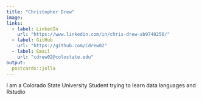 ```yaml
---
title: "Christopher Drew"
image: 
links:
  - label: LinkedIn
    url: "https://www.linkedin.com/in/chris-drew-ab9748256/"
  - label: GitHub
    url: "https://github.com/Cdrew02"
  - label: Email
    url: "cdrew02@colostate.edu"
output:
  postcards::jolla
---
```


I am a Colorado State University Student trying to learn data languages and Rstudio
